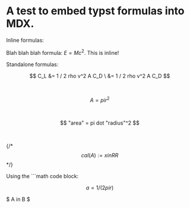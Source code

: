 # A test to embed typst formulas into MDX.

Inline formulas:

Blah blah blah formula: $E = M c^2$. This is inline!


Standalone formulas:

$$
C_L &= 1 / 2 rho v^2 A C_D \
    &= 1 / 2 rho v^2 A C_D
$$

<br/>

$$
A = pi r^2
$$

<br/>

$$
"area" = pi dot "radius"^2
$$

<br/>

{/* $$
cal(A) := { x in RR }
$$ */}


Using the \`\`\`math code block:
```math
a = 1 / (2 pi r)
```

$ A in B $




